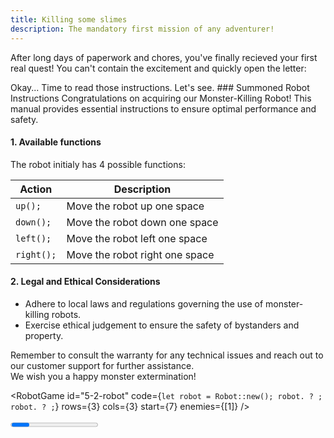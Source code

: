 ```yaml
---
title: Killing some slimes
description: The mandatory first mission of any adventurer!
---
```



After long days of paperwork and chores, you've finally recieved your first real quest!
You can't contain the excitement and quickly open the letter:



<CodeQuestion
  id="5-1"
  code="read_quest(1);"
  editable={false}
  showLineNumbers={false}
/>

<Checkpoint id="5-1">
Okay... Time to read those instructions.  
Let's see.

<QuestionCard background="var(--color-paper)" border={false} rounded>
### Summoned Robot Instructions
Congratulations on acquiring our Monster-Killing Robot!  
This manual provides essential instructions to ensure optimal performance and safety.

#### 1. Available functions
The robot initialy has 4 possible functions:

| Action    | Description                    |
| --------- | ------------------------------ |
| `up();`    | Move the robot up one space    |
| `down();`  | Move the robot down one space  |
| `left();`  | Move the robot left one space  |
| `right();` | Move the robot right one space |


#### 2. Legal and Ethical Considerations
- Adhere to local laws and regulations governing the use of monster-killing robots.
- Exercise ethical judgement to ensure the safety of bystanders and property.

Remember to consult the warranty for any technical issues and reach out to our customer support for further assistance.  
We wish you a happy monster extermination!
</QuestionCard>

<RobotGame 
  id="5-2-robot" 
  code={`
let robot = Robot::new();
robot. ? ;
robot. ? ;
`}
  rows={3} 
  cols={3} 
  start={7} 
  enemies={[1]} 
/>
</Checkpoint>

<Progress id="5" total={8} />